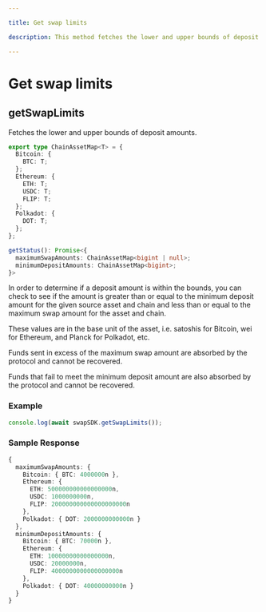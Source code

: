 ```yaml
---

title: Get swap limits

description: This method fetches the lower and upper bounds of deposit amounts.

---
```




# Get swap limits

## getSwapLimits

Fetches the lower and upper bounds of deposit amounts.

```typescript copy
export type ChainAssetMap<T> = {
  Bitcoin: {
    BTC: T;
  };
  Ethereum: {
    ETH: T;
    USDC: T;
    FLIP: T;
  };
  Polkadot: {
    DOT: T;
  };
};

getStatus(): Promise<{
  maximumSwapAmounts: ChainAssetMap<bigint | null>;
  minimumDepositAmounts: ChainAssetMap<bigint>;
}>
```

In order to determine if a deposit amount is within the bounds, you can check to
see if the amount is greater than or equal to the minimum deposit amount for the
given source asset and chain and less than or equal to the maximum swap amount
for the asset and chain.

These values are in the base unit of the asset, i.e. satoshis for Bitcoin, wei
for Ethereum, and Planck for Polkadot, etc.

<Callout type="warning">
<p>
Funds sent in excess of the maximum swap amount are absorbed by the protocol and
cannot be recovered.
</p>
<p>
Funds that fail to meet the minimum deposit amount are also absorbed by the
protocol and cannot be recovered.
</p>
</Callout>

### Example


```javascript
console.log(await swapSDK.getSwapLimits());
```

### Sample Response

```ts
{
  maximumSwapAmounts: {
    Bitcoin: { BTC: 4000000n },
    Ethereum: {
      ETH: 500000000000000000n,
      USDC: 1000000000n,
      FLIP: 200000000000000000000n
    },
    Polkadot: { DOT: 2000000000000n }
  },
  minimumDepositAmounts: {
    Bitcoin: { BTC: 70000n },
    Ethereum: {
      ETH: 10000000000000000n,
      USDC: 20000000n,
      FLIP: 4000000000000000000n
    },
    Polkadot: { DOT: 40000000000n }
  }
}
```

